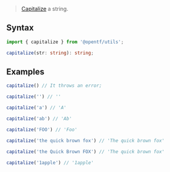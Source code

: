 > [Capitalize](https://en.wikipedia.org/wiki/Capitalization) a string.

## Syntax

```ts
import { capitalize } from '@opentf/utils';

capitalize(str: string): string;
```

## Examples

```ts
capitalize() // It throws an error;

capitalize('') // ''

capitalize('a') // 'A'

capitalize('ab') // 'Ab'

capitalize('FOO') // 'Foo'

capitalize('the quick brown fox') // 'The quick brown fox'

capitalize('the Quick Brown FOX') // 'The quick brown fox'

capitalize('1apple') // '1apple'
```
